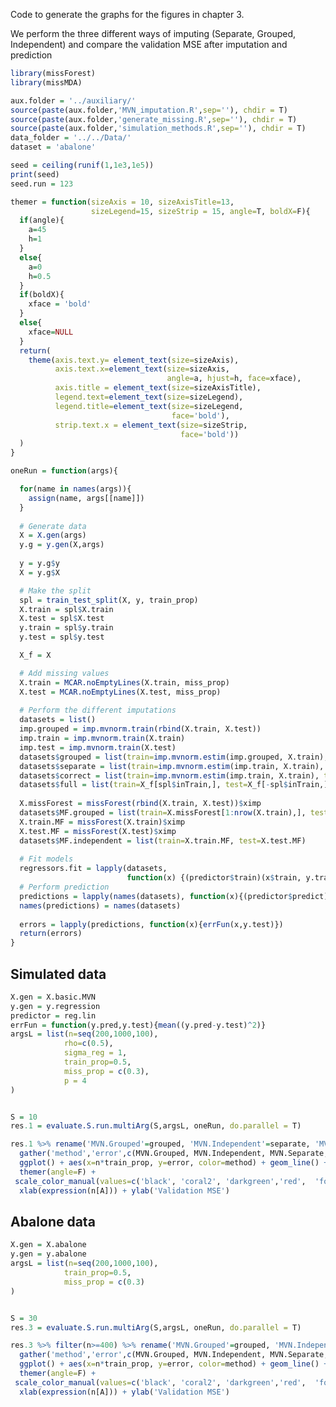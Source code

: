 Code to generate the graphs for the figures in chapter 3.

We perform the three different ways of imputing (Separate, Grouped, Independent) and compare the validation MSE after imputation and prediction

```r
library(missForest)
library(missMDA)

aux.folder = '../auxiliary/'
source(paste(aux.folder,'MVN_imputation.R',sep=''), chdir = T)
source(paste(aux.folder,'generate_missing.R',sep=''), chdir = T)
source(paste(aux.folder,'simulation_methods.R',sep=''), chdir = T)
data_folder = '../../Data/'
dataset = 'abalone'

seed = ceiling(runif(1,1e3,1e5))
print(seed)
seed.run = 123

themer = function(sizeAxis = 10, sizeAxisTitle=13,
                  sizeLegend=15, sizeStrip = 15, angle=T, boldX=F){
  if(angle){
    a=45
    h=1
  }
  else{
    a=0
    h=0.5
  }
  if(boldX){
    xface = 'bold'
  }
  else{
    xface=NULL
  }
  return(
    theme(axis.text.y= element_text(size=sizeAxis),
          axis.text.x=element_text(size=sizeAxis,
                                   angle=a, hjust=h, face=xface),
          axis.title = element_text(size=sizeAxisTitle),
          legend.text=element_text(size=sizeLegend),
          legend.title=element_text(size=sizeLegend,
                                    face='bold'),
          strip.text.x = element_text(size=sizeStrip,
                                      face='bold'))
  )
}
```

```r
oneRun = function(args){

  for(name in names(args)){
    assign(name, args[[name]])
  }
  
  # Generate data
  X = X.gen(args)
  y.g = y.gen(X,args)
  
  y = y.g$y
  X = y.g$X

  # Make the split
  spl = train_test_split(X, y, train_prop)
  X.train = spl$X.train
  X.test = spl$X.test
  y.train = spl$y.train
  y.test = spl$y.test

  X_f = X

  # Add missing values
  X.train = MCAR.noEmptyLines(X.train, miss_prop)
  X.test = MCAR.noEmptyLines(X.test, miss_prop)
  
  # Perform the different imputations
  datasets = list()
  imp.grouped = imp.mvnorm.train(rbind(X.train, X.test))
  imp.train = imp.mvnorm.train(X.train)
  imp.test = imp.mvnorm.train(X.test)
  datasets$grouped = list(train=imp.mvnorm.estim(imp.grouped, X.train), test=imp.mvnorm.estim(imp.grouped, X.test))
  datasets$separate = list(train=imp.mvnorm.estim(imp.train, X.train), test=imp.mvnorm.estim(imp.test, X.test))
  datasets$correct = list(train=imp.mvnorm.estim(imp.train, X.train), test=imp.mvnorm.estim(imp.train, X.test))
  datasets$full = list(train=X_f[spl$inTrain,], test=X_f[-spl$inTrain,])
  
  X.missForest = missForest(rbind(X.train, X.test))$ximp
  datasets$MF.grouped = list(train=X.missForest[1:nrow(X.train),], test=X.missForest[-(1:nrow(X.train)),])
  X.train.MF = missForest(X.train)$ximp
  X.test.MF = missForest(X.test)$ximp
  datasets$MF.independent = list(train=X.train.MF, test=X.test.MF)
  
  # Fit models
  regressors.fit = lapply(datasets,
                          function(x) {(predictor$train)(x$train, y.train)})
  # Perform prediction
  predictions = lapply(names(datasets), function(x){(predictor$predict)(regressors.fit[[x]], datasets[[x]]$test)})
  names(predictions) = names(datasets)
  
  errors = lapply(predictions, function(x){errFun(x,y.test)})
  return(errors)
}
```

## Simulated data
```r
X.gen = X.basic.MVN
y.gen = y.regression
predictor = reg.lin
errFun = function(y.pred,y.test){mean((y.pred-y.test)^2)}
argsL = list(n=seq(200,1000,100),
            rho=c(0.5),
            sigma_reg = 1,
            train_prop=0.5,
            miss_prop = c(0.3),
            p = 4
)


S = 10
res.1 = evaluate.S.run.multiArg(S,argsL, oneRun, do.parallel = T) 
```

```r
res.1 %>% rename('MVN.Grouped'=grouped, 'MVN.Independent'=separate, 'MVN.Separate'=correct, 'Full data'=full) %>%
  gather('method','error',c(MVN.Grouped, MVN.Independent, MVN.Separate,'Full data', MF.grouped, MF.independent)) %>%
  ggplot() + aes(x=n*train_prop, y=error, color=method) + geom_line() +
  themer(angle=F) +
 scale_color_manual(values=c('black', 'coral2', 'darkgreen','red',  'forestgreen','darkblue'), name = "Imputation") +
  xlab(expression(n[A])) + ylab('Validation MSE')
```

## Abalone data

```r
X.gen = X.abalone
y.gen = y.abalone 
argsL = list(n=seq(200,1000,100),
            train_prop=0.5,
            miss_prop = c(0.3)
)


S = 30
res.3 = evaluate.S.run.multiArg(S,argsL, oneRun, do.parallel = T) 
```

```r
res.3 %>% filter(n>=400) %>% rename('MVN.Grouped'=grouped, 'MVN.Independent'=separate, 'MVN.Separate'=correct, 'Full data'=full) %>%
  gather('method','error',c(MVN.Grouped, MVN.Independent, MVN.Separate,'Full data', MF.grouped, MF.independent)) %>%
  ggplot() + aes(x=n*train_prop, y=error, color=method) + geom_line() +
  themer(angle=F) +
 scale_color_manual(values=c('black', 'coral2', 'darkgreen','red',  'forestgreen','darkblue'), name = "Imputation") +
  xlab(expression(n[A])) + ylab('Validation MSE')
```
